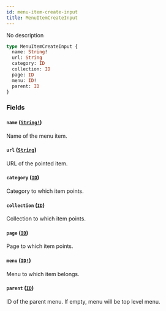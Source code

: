 ```yaml
---
id: menu-item-create-input
title: MenuItemCreateInput
---
```


No description

```graphql
type MenuItemCreateInput {
  name: String!
  url: String
  category: ID
  collection: ID
  page: ID
  menu: ID!
  parent: ID
}
```

### Fields

#### `name` ([`String!`](../../../developer/api-reference/scalars/string))

Name of the menu item.

#### `url` ([`String`](../../../developer/api-reference/scalars/string))

URL of the pointed item.

#### `category` ([`ID`](../../../developer/api-reference/scalars/id))

Category to which item points.

#### `collection` ([`ID`](../../../developer/api-reference/scalars/id))

Collection to which item points.

#### `page` ([`ID`](../../../developer/api-reference/scalars/id))

Page to which item points.

#### `menu` ([`ID!`](../../../developer/api-reference/scalars/id))

Menu to which item belongs.

#### `parent` ([`ID`](../../../developer/api-reference/scalars/id))

ID of the parent menu. If empty, menu will be top level menu.

